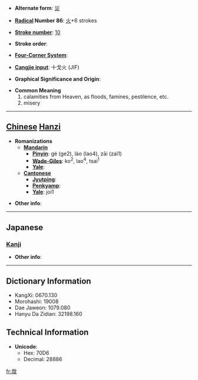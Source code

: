 * '''Alternate form''': [[災]]

* '''[[Wiktionary:Chinese radical index| Radical]] Number 86''': [[Wiktionary:Chinese radical index 火|火]]+6 strokes

* '''[[Wiktionary:Chinese total strokes index|Stroke number]]''': [[Wiktionary:Chinese total strokes index 10|10]]

* '''Stroke order''': 

* '''[[Wiktionary:Chinese four corner index|Four-Corner System]]''': 

* '''[[Wiktionary:Chinese Cangjie index|Cangjie input]]''': 十戈火 (JIF)

* '''Graphical Significance and Origin''': 

* '''Common Meaning'''
*#calamities from Heaven, as floods, famines, pestilence, etc.
*# misery


----

== [[Chinese]] [[Hanzi]] ==

* '''Romanizations'''
** '''[[Mandarin]]'''
*** '''[[Pinyin]]''': gé (ge2), lào (lao4), zāi (zai1)
*** '''[[Wade-Giles]]''': ko<sup>2</sup>, lao<sup>4</sup>, tsai<sup>1</sup>
*** '''[[Yale]]''': 
** '''[[Cantonese]]'''
*** '''[[Jyutping]]''':
*** '''[[Penkyamp]]''': 
*** '''[[Yale]]''': joi1

* '''Other info''': 

----

==Japanese==
===[[Kanji]]===
{{kanji|on readings=[[さい]] (sai)
|kun readings=[[わざわあい]] (wazawaai)
}}

* '''Other info''':  

----

== Dictionary Information ==

* KangXi: 0670.130
* Morohashi: 19008
* Dae Jaweon: 1079.080
* Hanyu Da Zidian: 32198.160

== Technical Information ==

* '''Unicode''':
** Hex: 70D6
** Decimal: 28886

[[fr:烖]]